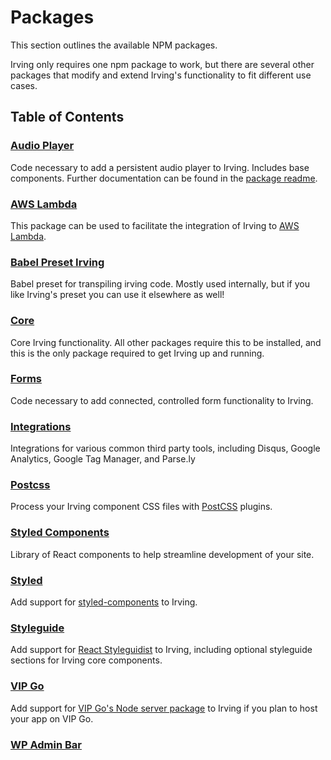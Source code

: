 <Meta title="Packages|Overview" />

# Packages
This section outlines the available NPM packages.

Irving only requires one npm package to work, but there are several other packages that modify and extend Irving's functionality to fit different use cases.

## Table of Contents

### [Audio Player](?path=/docs/packages-audio-player--page)
Code necessary to add a persistent audio player to Irving. Includes base components. Further documentation can be found in the [package readme](https://github.com/alleyinteractive/irving/tree/master/packages/audio-player).

### [AWS Lambda](?path=/docs/packages-aws-lambda--page)
This package can be used to facilitate the integration of Irving to [AWS Lambda](https://aws.amazon.com/lambda/).

### [Babel Preset Irving](?path=/docs/packages-babel-preset-irving--page)
Babel preset for transpiling irving code. Mostly used internally, but if you like Irving's preset you can use it elsewhere as well!

### [Core](?path=/docs/packages-core--page)
Core Irving functionality. All other packages require this to be installed, and this is the only package required to get Irving up and running.

### [Forms](?path=/docs/packages-forms--page)
Code necessary to add connected, controlled form functionality to Irving.

### [Integrations](?path=/docs/packages-integrations--page)
Integrations for various common third party tools, including Disqus, Google Analytics, Google Tag Manager, and Parse.ly

### [Postcss](?path=/docs/packages-postcss--page)
Process your Irving component CSS files with [PostCSS](https://github.com/postcss/postcss) plugins.

### [Styled Components](?path=/docs/packages-styled-components--page)
Library of React components to help streamline development of your site.

### [Styled](?path=/docs/packages-styled--page)
Add support for [styled-components](https://www.styled-components.com/) to Irving.

### [Styleguide](?path=/docs/packages-styleguide--page)
Add support for [React Styleguidist](https://react-styleguidist.js.org/) to Irving, including optional styleguide sections for Irving core components.

### [VIP Go](?path=/docs/packages-vip-go--page)
Add support for [VIP Go's Node server package](https://github.com/Automattic/vip-go-node) to Irving if you plan to host your app on VIP Go.
### [WP Admin Bar](?path=/docs/packages-wp-admin-bar--page)
